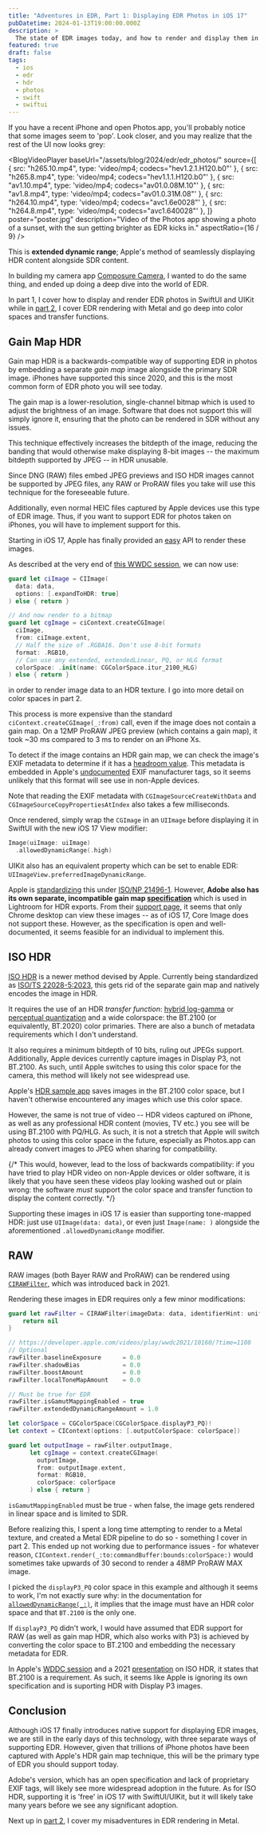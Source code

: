 ```yaml
---
title: "Adventures in EDR, Part 1: Displaying EDR Photos in iOS 17"
pubDatetime: 2024-01-13T19:00:00.000Z
description: >
  The state of EDR images today, and how to render and display them in iOS 17 with SwiftUI.
featured: true
draft: false
tags:
  - ios
  - edr
  - hdr
  - photos
  - swift
  - swiftui
---
```



If you have a recent iPhone and open Photos.app, you'll probably notice that
some images seem to 'pop'.
Look closer, and you may realize that the rest of the UI now looks grey:

<BlogVideoPlayer
  baseUrl="/assets/blog/2024/edr/edr_photos/"
  source={[
    { src: "h265.10.mp4", type: 'video/mp4; codecs="hev1.2.1.H120.b0"' },
    { src:  "h265.8.mp4", type: 'video/mp4; codecs="hev1.1.1.H120.b0"' },
    { src:  "av1.10.mp4", type: 'video/mp4; codecs="av01.0.08M.10"' },
    { src:   "av1.8.mp4", type: 'video/mp4; codecs="av01.0.31M.08"' },
    { src: "h264.10.mp4", type: 'video/mp4; codecs="avc1.6e0028"' },
    { src:  "h264.8.mp4", type: 'video/mp4; codecs="avc1.640028"' },
  ]}
  poster="poster.jpg"
  description="Video of the Photos app showing a photo of a sunset, with the sun getting brighter as EDR kicks in."
  aspectRatio={16 / 9}
/>

This is **extended dynamic range**; Apple's method of seamlessly displaying HDR
content alongside SDR content.

In building my camera app [Composure Camera](https://composure.rioogino.com/),
I wanted to do the same thing, and ended up doing a deep dive into the world of EDR.

In part 1, I cover how to display and render EDR photos in SwiftUI and UIKit
while in [part 2](/posts/2024/edr_2_metal), I cover EDR rendering with Metal
and go deep into color spaces and transfer functions.

## Gain Map HDR

Gain map HDR is a backwards-compatible way of supporting EDR in photos by
embedding a separate *gain map* image alongside the primary SDR image. iPhones have
supported this since 2020, and this is the most common form of EDR photo you will
see today.

The gain map is a lower-resolution, single-channel bitmap which is used to adjust
the brightness of an image. Software that does not support this will simply ignore
it, ensuring that the photo can be rendered in SDR without any issues.

This technique effectively increases the bitdepth of the image, reducing
the banding that would otherwise make displaying 8-bit images -- the maximum
bitdepth supported by JPEG -- in HDR unusable.

Since DNG (RAW) files embed JPEG previews and ISO HDR images cannot be supported
by JPEG files, any RAW or ProRAW files you take will use this technique for the
foreseeable future.

Additionally, even normal HEIC files captured by Apple devices use this type of
EDR image. Thus, if you want to support EDR for photos taken on iPhones, you
will have to implement support for this.

Starting in iOS 17, Apple has finally provided an
[easy](https://gist.github.com/kiding/fa4876ab4ddc797e3f18c71b3c2eeb3a)
API to render these images.

As described at the very end of [this WWDC session](https://developer.apple.com/videos/play/wwdc2023/10181/?time=1080),
we can now use:

```swift
guard let ciImage = CIImage(
  data: data,
  options: [.expandToHDR: true]
) else { return }

// And now render to a bitmap
guard let cgImage = ciContext.createCGImage(
  ciImage,
  from: ciImage.extent,
  // Half the size of .RGBA16. Don't use 8-bit formats
  format: .RGB10,
  // Can use any extended, extendedLinear, PQ, or HLG format
  colorSpace: .init(name: CGColorSpace.itur_2100_HLG)
) else { return }
```

in order to render image data to an HDR texture. I go into more detail on color
spaces in part 2.

This process is more expensive than the standard `ciContext.createCGImage(_:from)`
call, even if the image does not contain a gain map. On a 12MP ProRAW JPEG preview
(which contains a gain map), it took ~30 ms compared to 3 ms to render on an
iPhone Xs.

To detect if the image contains an HDR gain map, we can check the image's
EXIF metadata to determine if it has a
[headroom value](https://developer.apple.com/documentation/appkit/images_and_pdf/applying_apple_hdr_effect_to_your_photos).
This metadata is embedded in Apple's [undocumented](https://github.com/anteo/edit-hdr-gamma)
EXIF manufacturer tags, so it seems unlikely that this format will see use in
non-Apple devices.

Note that reading the EXIF metadata with `CGImageSourceCreateWithData` and
`CGImageSourceCopyPropertiesAtIndex` also takes a few milliseconds.

Once rendered, simply wrap the `CGImage` in an `UIImage` before displaying it
in SwiftUI with the new iOS 17 View modifier:

```swift
Image(uiImage: uiImage)
  .allowedDynamicRange(.high)
```

UIKit also has an equivalent property which can be set to enable EDR:
`UIImageView.preferredImageDynamicRange`.

Apple is [standardizing](https://developer.apple.com/documentation/appkit/images_and_pdf/applying_apple_hdr_effect_to_your_photos)
this under [ISO/NP 21496-1](https://www.iso.org/standard/86775.html).
However, **Adobe also has its own separate, incompatible gain map
[specification](https://helpx.adobe.com/nz/camera-raw/using/gain-map.html)**
which is used in Lightroom for HDR exports.
From their [support page](https://helpx.adobe.com/nz/lightroom-cc/using/hdr-ios.html),
it seems that only Chrome desktop can view these images -- as of iOS 17, Core
Image does not support these.
However, as the specification is open and well-documented, it seems feasible
for an individual to implement this.

## ISO HDR

[ISO HDR](https://developer.apple.com/videos/play/wwdc2023/10181/)
is a newer method devised by Apple. Currently being standardized as
[ISO/TS 22028-5:2023](https://www.iso.org/standard/86775.html), this gets rid
of the separate gain map and natively encodes the image in HDR.

It requires the use of an HDR *transfer function*:
[hybrid log-gamma](https://en.wikipedia.org/wiki/Hybrid_log%E2%80%93gamma) or
[perceptual quantization](https://en.wikipedia.org/wiki/Perceptual_quantizer)
and a wide colorspace: the BT.2100 (or equivalently, BT.2020) color primaries.
There are also a bunch of metadata requirements which I don't understand.

It also requires a minimum bitdepth of 10 bits, ruling out JPEGs support.
Additionally, Apple devices currently capture images in Display P3, not BT.2100.
As such, until Apple switches to using this color space for the camera, this
method will likely not see widespread use.

Apple's [HDR sample app](https://developer.apple.com/documentation/uikit/images_and_pdf/supporting_hdr_images_in_your_app)
saves images in the BT.2100 color space, but I haven't otherwise encountered
any images which use this color space.

However, the same is not true of video -- HDR videos captured on iPhone, as well as any
professional HDR content (movies, TV etc.) you see will be using BT.2100 with
PQ/HLG. As such, it is not a stretch that Apple will switch photos to using this
color space in the future, especially as Photos.app can already convert images to
JPEG when sharing for compatibility.

{/*
This would, however, lead to the loss of backwards compatibility: if you have
tried to play HDR video on non-Apple devices or older software, it is likely that
you have seen these videos play looking washed out or plain wrong: the software
*must* support the color space and transfer function to display the content
correctly.
*/}

Supporting these images in iOS 17 is easier than supporting tone-mapped HDR:
just use `UIImage(data: data)`, or even just `Image(name: )` alongside the
aforementioned `.allowedDynamicRange` modifier.

## RAW

RAW images (both Bayer RAW and ProRAW) can be rendered using
[`CIRAWFilter`](https://developer.apple.com/videos/play/wwdc2021/10160/?time=1108),
which was introduced back in 2021.

Rendering these images in EDR requires only a few minor modifications:

```swift
guard let rawFilter = CIRAWFilter(imageData: data, identifierHint: uniformTypeIdentifier) else {
    return nil
}

// https://developer.apple.com/videos/play/wwdc2021/10160/?time=1108
// Optional
rawFilter.baselineExposure      = 0.0
rawFilter.shadowBias            = 0.0
rawFilter.boostAmount           = 0.0
rawFilter.localToneMapAmount    = 0.0

// Must be true for EDR
rawFilter.isGamutMappingEnabled = true
rawFilter.extendedDynamicRangeAmount = 1.0

let colorSpace = CGColorSpace(CGColorSpace.displayP3_PQ)!
let context = CIContext(options: [.outputColorSpace: colorSpace])

guard let outputImage = rawFilter.outputImage,
      let cgImage = context.createCGImage(
        outputImage,
        from: outputImage.extent,
        format: RGB10,
        colorSpace: colorSpace
      ) else { return }
```

`isGamutMappingEnabled` must be true - when false, the image gets rendered in
linear space and is limited to SDR.

Before realizing this, I spent a long time attempting to render to a Metal texture,
and created a Metal EDR pipeline to do so - something I cover in part 2.
This ended up not working due to performance issues - for whatever reason,
`CIContext.render(_:to:commandBuffer:bounds:colorSpace:)` would sometimes take
upwards of 30 second to render a 48MP ProRAW MAX image.

I picked the `displayP3_PQ` color space in this example and although it seems to work,
I'm not exactly sure why: in the documentation for
[`allowedDynamicRange(_:)`](https://developer.apple.com/documentation/swiftui/image/alloweddynamicrange(_:)),
it implies that the image must have an HDR color space and that `BT.2100` is
the only one.

If `displayP3_PQ` didn't work, I would have assumed that EDR support for RAW
(as well as gain map HDR, which also works with P3) is achieved by
converting the color space to BT.2100 and embedding the necessary metadata
for EDR.

In Apple's [WDDC session](https://developer.apple.com/videos/play/wwdc2023/10181/)
and a 2021 [presentation](https://www.color.org/hdr/07-Nicolas_Bonnier.pdf) on
ISO HDR, it states that BT.2100 is a requirement. As such, it seems like Apple is
ignoring its own specification and is suporting HDR with Display P3 images.

## Conclusion

Although iOS 17 finally introduces native support for displaying EDR images,
we are still in the early days of this technology, with three separate ways of
supporting EDR. However, given that trillions of iPhone photos have been captured
with Apple's HDR gain map technique, this will be the primary type of EDR you should
support today.

Adobe's version, which has an open specification and lack of proprietary EXIF tags,
will likely see more widespread adoption in the future. As for ISO HDR,
supporting it is 'free' in iOS 17 with SwiftUI/UIKit, but it will likely take
many years before we see any significant adoption.

Next up in [part 2](/posts/2024/edr_2_metal), I cover my misadventures in EDR rendering in Metal.
